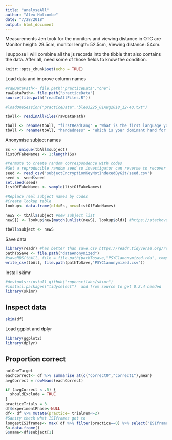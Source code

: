 ```yaml
---
title: "analyseAll"
author: "Alex Holcombe"
date: "7/28/2018"
output: html_document
---
```


Measurements Jen took for the monitors and viewing distance in OTC are Monitor height: 29.5cm, monitor length: 52.5cm, Viewing distance: 54cm.

I suppose I will combine all the js records into the tibble that also contains the data. After all, need some of those fields to know the condition.

```r
knitr::opts_chunk$set(echo = TRUE)
```

Load data and improve column names

```r
#rawDataPath<- file.path("practiceData","one")
rawDataPath<- file.path("practiceData")
source(file.path("readInAllFiles.R"))

#loadOneSession("practiceData","bleo3225_01Aug2018_12-40.txt")

tbAll<- readInAllFiles(rawDataPath)

tbAll <- rename(tbAll, "firstReadLang" = "What is the first language you learned to read?")
tbAll <- rename(tbAll, "handedness" = "Which is your dominant hand for common tasks,\nlike writing, throwing, and brushing your teeth?\n\n")
```

Anonymise subject names

```r
Ss <- unique(tbAll$subject)
listOfFakeNames <- 1:length(Ss)

#Permute to create random correspondence with codes
#Get a reproducible random seed so investigator can reverse to recover subject unikey if necessary
seed <- read_csv('subjectEncryptionKeyNotIndexedByGit/seed.csv')
seed <- seed$seed
set.seed(seed)
listOfFakeNames <- sample(listOfFakeNames)

#Replace real subject names by codes
#Create lookup table
lookup<- data.frame(old=Ss, new=listOfFakeNames)

newS <- tbAll$subject #new subject list
newS[] <- lookup$new[match(unlist(newS), lookup$old)] #https://stackoverflow.com/a/35636836/302378

tbAll$subject <- newS

```


Save data
```r
library(readr) #has better than save.csv https://readr.tidyverse.org/reference/write_delim.html
pathToSave <- file.path("dataAnonymized")
#saveRDS(tbAll, file = file.path(pathTosave,"PSYC1anonymized.rda", compress="bzip2")
write_csv(tbAll, file.path(pathToSave,"PSYC1anonymized.csv"))
```

Install skimr
```r
#devtools::install_github("ropenscilabs/skimr")
#install.packages("tidyselect")  and from source to get 0.2.4 needed
library(skimr)
```

## Inspect data
```r
skim(df)
```

Load ggplot and dplyr
```r
library(ggplot2)
library(dplyr)
```

## Proportion correct

```r
notOneTarget
eachCorrect<- df %>% summarise_at(c("correct0","correct1"),mean)
avgCorrect = rowMeans(eachCorrect)
```

```r
if (avgCorrect < .5) {
  shouldExclude = TRUE
}
practiceTrials = 3
df$experimentPhase<-NULL
df<- df %>% mutate(practice= trialnum<=2)
#Sanity check what ISIframes got to
longestISIframes<- max( df %>% filter(practice==0) %>% select("ISIframes") )
S<-data.frame()
S$name<-df$subject[1]
```
